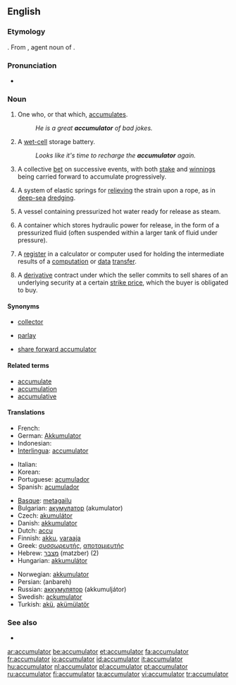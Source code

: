 ==English==

===Etymology===

{{suffix|accumulate|or}}.  From {{etyl|la}} {{term|lang=la|accumulator}}, agent noun of {{term|lang=la|accumulare||to pile up}}.

===Pronunciation===
* {{audio|en-us-accumulator.ogg|Audio (US)}}

===Noun===
{{en-noun}}

# One who, or that which, [[accumulate]]s.
#: ''He is a great '''accumulator''' of bad jokes.''
# {{UK}} A [[wet cell|wet-cell]] storage battery.
#: ''Looks like it's time to recharge the '''accumulator''' again.''
# {{betting}} A collective [[bet]] on successive events, with both [[stake]] and [[winnings]] being carried forward to accumulate progressively.
# {{mechanics}} A system of elastic springs for [[relieve|relieving]] the strain upon a rope, as in [[deep-sea]] [[dredging]].
# {{manufacturing}} A vessel containing pressurized hot water ready for release as steam.
# {{engineering|hydraulics}} A container which stores hydraulic power for release, in the form of a pressurized fluid (often suspended within a larger tank of fluid under pressure).
# {{computer science}} A [[register]] in a calculator or computer used for holding the intermediate results of a [[computation]] or [[data]] [[transfer]].
# {{finance}} A [[derivative]] contract under which the seller commits to sell shares of an underlying security at a certain [[strike price]], which the buyer is obligated to buy.

====Synonyms====
*{{sense|one who or that which accumulates}} [[collector]]
*{{sense|serial bet}} [[parlay]]
*{{sense|derivative contract}} [[share forward accumulator]]

====Related terms====
* [[accumulate]]
* [[accumulation]]
* [[accumulative]]

====Translations====

{{trans-top|one who or that which accumulates}}
* French: {{t+|fr|accumulateur|m}}
* German: [[Akkumulator]] {{m}}
* Indonesian: {{t-|id|akumulator|xs=Indonesian}}
* [[Interlingua]]: [[accumulator]]
{{trans-mid}}
* Italian: {{t+|it|accumulatore|m}}
* Korean: {{t|ko|축적자|tr=chukjeokja|sc=Hang}}
* Portuguese: [[acumulador]] {{m}}
* Spanish: [[acumulador]] {{m}}
{{trans-bottom}}

{{checktrans-top}}
* [[Basque]]: [[metagailu]]
* Bulgarian: [[акумулатор]] (akumulator) {{m}}
* Czech: [[akumulátor]] {{m}}
* Danish: [[akkumulator]]
* Dutch: [[accu]]
* Finnish: [[akku]], [[varaaja]]
* Greek: [[συσσωρευτής]], [[αποταμιευτής]]
* Hebrew: [[מצבר]] (matzber) {{m}} (2)
* Hungarian: [[akkumulátor]]
{{trans-mid}}
* Norwegian: [[akkumulator]]
* Persian: {{fa-Arab|[[انباره]]}} (anbareh)
* Russian: [[аккумулятор]] (akkumuljátor) {{m}}
* Swedish: [[ackumulator]]
* Turkish: [[akü]], [[akümülatör]]
{{trans-bottom}}

===See also===
*{{pedialite|dab=accumulator}}

[[ar:accumulator]]
[[be:accumulator]]
[[et:accumulator]]
[[fa:accumulator]]
[[fr:accumulator]]
[[io:accumulator]]
[[id:accumulator]]
[[it:accumulator]]
[[hu:accumulator]]
[[nl:accumulator]]
[[pl:accumulator]]
[[pt:accumulator]]
[[ru:accumulator]]
[[fi:accumulator]]
[[ta:accumulator]]
[[vi:accumulator]]
[[tr:accumulator]]